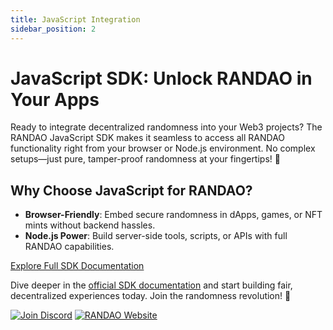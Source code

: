 ```yaml
---
title: JavaScript Integration
sidebar_position: 2
---
```



# JavaScript SDK: Unlock RANDAO in Your Apps

Ready to integrate decentralized randomness into your Web3 projects? The RANDAO JavaScript SDK makes it seamless to access all RANDAO functionality right from your browser or Node.js environment. No complex setups—just pure, tamper-proof randomness at your fingertips! 🎲

## Why Choose JavaScript for RANDAO?
- **Browser-Friendly**: Embed secure randomness in dApps, games, or NFT mints without backend hassles.
- **Node.js Power**: Build server-side tools, scripts, or APIs with full RANDAO capabilities.

<div style={{ textAlign: 'center', margin: '3rem 0' }}>
  <a 
    href={RANDAO.sdkDocs} 
    className="button button--primary button--lg"
    style={{ 
      display: 'inline-flex',
      alignItems: 'center',
      justifyContent: 'center',
      padding: '12px 24px',
      fontSize: '18px',
      fontWeight: '600',
      textDecoration: 'none',
      borderRadius: '8px',
      transition: 'all 0.2s ease',
      boxShadow: '0 4px 12px rgba(0, 0, 0, 0.15)',
      minHeight: '50px'
    }}
    target="_blank"
  >
    Explore Full SDK Documentation
  </a>
</div>

Dive deeper in the [official SDK documentation]({RANDAO.sdkDocs}) and start building fair, decentralized experiences today. Join the randomness revolution! 🚀

<a href={RANDAO.discord} target="_blank"><img alt="Join Discord" src="https://img.shields.io/badge/Discord-Join-5865F2?style=flat&logo=discord"/></a>
<a href={RANDAO.website} target="_blank"><img alt="RANDAO Website" src="https://img.shields.io/badge/Website-Visit-00D4AA?style=flat&logo=google-chrome"/></a>
